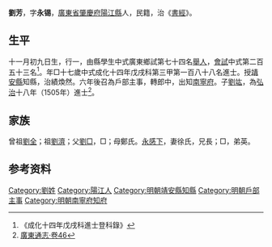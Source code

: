 {{Otheruses|other=名为劉芳的其他人物|劉芳}}
{{Otheruses|other=名为刘永锡的其他人物|刘永锡}}
{{明清人物信息框
| 姓名 = 劉芳 
| 原名 =
| 圖片名稱= 
| 圖片大小 =
| 圖片說明 = 
| 最高職務 =
| 國家 = 大明 
| 爵位 =
| 籍貫 = [[廣東省|廣東省]][[肇慶府|肇慶府]][[陽江縣|陽江縣]]
| 族裔 = 
| 旗籍 = 
| 字號 = 
| 諡號 =
| 出生日期 = 十一月初九日
| 出生地點 =
| 逝世日期 = 
| 逝世地點 =
| 墓葬 =
| 配偶 = 徐氏
| 親屬 = 曾祖[[劉全|劉全]]，祖[[劉濟|劉濟]]，父[[劉□|劉□]]，母鄭氏
| 出身 =
* 成化十四年戊戌科進士
| 經歷 =
| 著作 =  
*
*
*
}}
'''劉芳 '''{{BD|？年||？年||}}，字'''永锡'''，[[廣東省|廣東省]][[肇慶府|肇慶府]][[陽江縣|陽江縣]]人，民籍，治《[[書經|書經]]》。

== 生平 ==
十一月初九日生，行一，由縣學生中式廣東鄉試第七十四名[[舉人|舉人]]，[[會試|會試]]中式第二百五十三名<ref>《成化十四年戊戌科進士登科錄》</ref>。年□十七歲中式成化十四年戊戌科第三甲第一百八十八名進士。授[[靖安縣|靖安縣]]知縣，治績煥然。六年後召為戶部主事，轉郎中，出知[[南寧府|南寧府]]。子[[劉竑|劉竑]]，為[[弘治_(明朝)|弘治]]十八年（1505年）進士<ref>[http://archive.org/stream/06041861.cn#page/n136/mode/2up [[廣東通志|廣東通志]]‧卷46]</ref>。

== 家族 ==
曾祖[[劉全|劉全]]；祖[[劉濟|劉濟]]；父[[劉□|劉□]]，□；母鄭氏。[[永感下|永感下]]，妻徐氏，兄長；□，弟英。

== 参考资料 ==
{{reflist}}

{{start box}}
{{s-off}}
{{s-before|[[張鵬舉|張鵬舉]]}}
{{s-title|明朝靖安縣知縣|1480年－1486年}}
{{s-after|[[何增|何增]]}}
{{end box}}

{{成化十四年戊戌科殿试金榜}}

{{Authority control}}

{{DEFAULTSORT:}}
[[Category:劉姓|Category:劉姓]]
[[Category:陽江人|Category:陽江人]]
[[Category:明朝靖安縣知縣|Category:明朝靖安縣知縣]]
[[Category:明朝戶部主事|Category:明朝戶部主事]]
[[Category:明朝南寧府知府|Category:明朝南寧府知府]]


{{明朝人物小作品}}